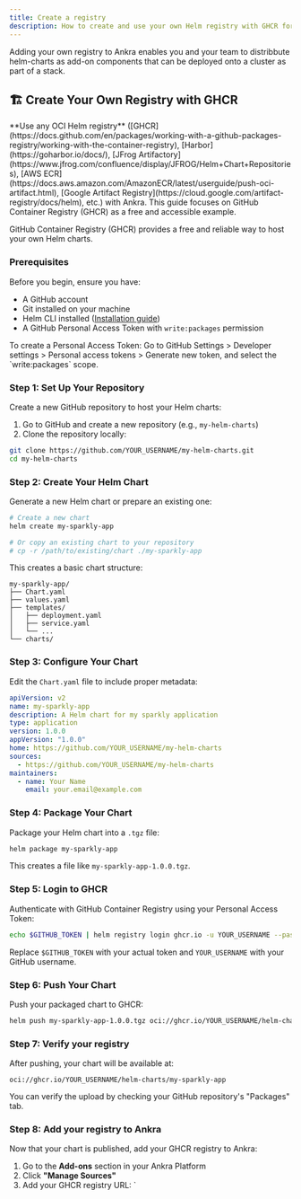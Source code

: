 ```yaml
---
title: Create a registry
description: How to create and use your own Helm registry with GHCR for Ankra.
---
```


<Tip>
Adding your own registry to Ankra enables you and your team to distribbute helm-charts as add-on components that can be deployed onto a cluster as part of a stack.
</Tip>

## 🏗️ Create Your Own Registry with GHCR

<Note>
**Use any OCI Helm registry** ([GHCR](https://docs.github.com/en/packages/working-with-a-github-packages-registry/working-with-the-container-registry), [Harbor](https://goharbor.io/docs/), [JFrog Artifactory](https://www.jfrog.com/confluence/display/JFROG/Helm+Chart+Repositories), [AWS ECR](https://docs.aws.amazon.com/AmazonECR/latest/userguide/push-oci-artifact.html), [Google Artifact Registry](https://cloud.google.com/artifact-registry/docs/helm), etc.) with Ankra. This guide focuses on GitHub Container Registry (GHCR) as a free and accessible example.
</Note>

GitHub Container Registry (GHCR) provides a free and reliable way to host your own Helm charts.

### Prerequisites

Before you begin, ensure you have:
- A GitHub account
- Git installed on your machine
- Helm CLI installed ([Installation guide](https://helm.sh/docs/intro/install/))
- A GitHub Personal Access Token with `write:packages` permission

<Note>
To create a Personal Access Token: Go to GitHub Settings > Developer settings > Personal access tokens > Generate new token, and select the `write:packages` scope.
</Note>

### Step 1: Set Up Your Repository

Create a new GitHub repository to host your Helm charts:

1. Go to GitHub and create a new repository (e.g., `my-helm-charts`)
2. Clone the repository locally:

```bash
git clone https://github.com/YOUR_USERNAME/my-helm-charts.git
cd my-helm-charts
```

### Step 2: Create Your Helm Chart

Generate a new Helm chart or prepare an existing one:

```bash
# Create a new chart
helm create my-sparkly-app

# Or copy an existing chart to your repository
# cp -r /path/to/existing/chart ./my-sparkly-app
```

This creates a basic chart structure:
```
my-sparkly-app/
├── Chart.yaml
├── values.yaml
├── templates/
│   ├── deployment.yaml
│   ├── service.yaml
│   └── ...
└── charts/
```

### Step 3: Configure Your Chart

Edit the `Chart.yaml` file to include proper metadata:

```yaml
apiVersion: v2
name: my-sparkly-app
description: A Helm chart for my sparkly application
type: application
version: 1.0.0
appVersion: "1.0.0"
home: https://github.com/YOUR_USERNAME/my-helm-charts
sources:
  - https://github.com/YOUR_USERNAME/my-helm-charts
maintainers:
  - name: Your Name
    email: your.email@example.com
```

### Step 4: Package Your Chart

Package your Helm chart into a `.tgz` file:

```bash
helm package my-sparkly-app
```

This creates a file like `my-sparkly-app-1.0.0.tgz`.

### Step 5: Login to GHCR

Authenticate with GitHub Container Registry using your Personal Access Token:

```bash
echo $GITHUB_TOKEN | helm registry login ghcr.io -u YOUR_USERNAME --password-stdin
```

Replace `$GITHUB_TOKEN` with your actual token and `YOUR_USERNAME` with your GitHub username.

### Step 6: Push Your Chart

Push your packaged chart to GHCR:

```bash
helm push my-sparkly-app-1.0.0.tgz oci://ghcr.io/YOUR_USERNAME/helm-charts
```

### Step 7: Verify your registry

After pushing, your chart will be available at:
```
oci://ghcr.io/YOUR_USERNAME/helm-charts/my-sparkly-app
```

You can verify the upload by checking your GitHub repository's "Packages" tab.

### Step 8: Add your registry to Ankra

Now that your chart is published, add your GHCR registry to Ankra:

1. Go to the **Add-ons** section in your Ankra Platform
2. Click **"Manage Sources"**
3. Add your GHCR registry URL: `